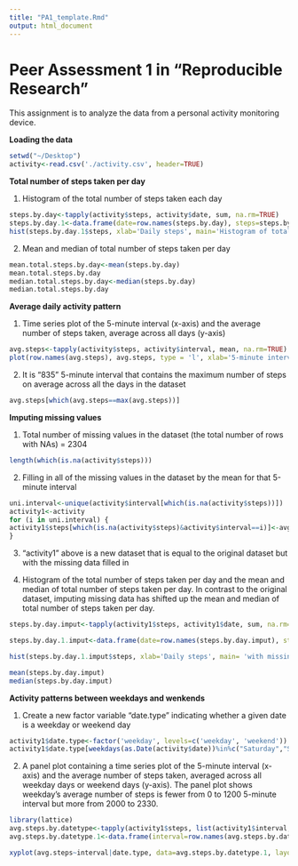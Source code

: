 ```yaml
---
title: "PA1_template.Rmd"
output: html_document
---
```



Peer Assessment 1 in "Reproducible Research"
=================================================

This assignment is to analyze the data from a personal activity monitoring device.

**Loading the data**

```r
setwd("~/Desktop")
activity<-read.csv('./activity.csv', header=TRUE)
```

**Total number of steps taken per day**

1. Histogram of the total number of steps taken each day

```r
steps.by.day<-tapply(activity$steps, activity$date, sum, na.rm=TRUE)
steps.by.day.1<-data.frame(date=row.names(steps.by.day), steps=steps.by.day)
hist(steps.by.day.1$steps, xlab='Daily steps', main='Histogram of total number of steps taken each day')
```

2. Mean and median of total number of steps taken per day

```r
mean.total.steps.by.day<-mean(steps.by.day)
mean.total.steps.by.day
median.total.steps.by.day<-median(steps.by.day)
median.total.steps.by.day
```

**Average daily activity pattern**

1. Time series plot of the 5-minute interval (x-axis) and the average number of steps taken, average across all days (y-axis)

```r
avg.steps<-tapply(activity$steps, activity$interval, mean, na.rm=TRUE)
plot(row.names(avg.steps), avg.steps, type = 'l', xlab='5-minute interval', ylab = 'average number of steps taken')
```

2. It is "835" 5-minute interval that contains the maximum number of steps on average across all the days in the dataset

```r
avg.steps[which(avg.steps==max(avg.steps))]
```


**Imputing missing values**

1. Total number of missing values in the dataset (the total number of rows with NAs) = 2304

```r
length(which(is.na(activity$steps)))
```

2. Filling in all of the missing values in the dataset by the mean for that 5-minute interval

```r
uni.interval<-unique(activity$interval[which(is.na(activity$steps))])
activity1<-activity
for (i in uni.interval) {
activity1$steps[which(is.na(activity$steps)&activity$interval==i)]<-avg.steps[as.numeric(row.names(avg.steps))==i]
}
```

3. "activity1" above is a new dataset that is equal to the original dataset but with the missing data filled in

4. Histogram of the total number of steps taken per day and the mean and median of total number of steps taken per day. In contrast to the original dataset, imputing missing data has shifted up the mean and median of total number of steps taken per day.

```r
steps.by.day.imput<-tapply(activity1$steps, activity1$date, sum, na.rm=TRUE)

steps.by.day.1.imput<-data.frame(date=row.names(steps.by.day.imput), steps=steps.by.day.imput)

hist(steps.by.day.1.imput$steps, xlab='Daily steps', main= 'with missing values filled in')

mean(steps.by.day.imput)
median(steps.by.day.imput)
```

**Activity patterns between weekdays and wenkends**

1. Create a new factor variable "date.type" indicating whether a given date is a weekday or weekend day

```r
activity1$date.type<-factor('weekday', levels=c('weekday', 'weekend'))
activity1$date.type[weekdays(as.Date(activity$date))%in%c("Saturday","Sunday")]<-'weekend'

```

2. A panel plot containing a time series plot of the 5-minute interval (x-axis) and the average number of steps taken, averaged across all weekday days or weekend days (y-axis). The panel plot shows weekday's average number of steps is fewer from 0 to 1200 5-minute interval but more from 2000 to 2330.

```r
library(lattice)
avg.steps.by.datetype<-tapply(activity1$steps, list(activity1$interval, activity1$date.type), mean)
avg.steps.by.datetype.1<-data.frame(interval=row.names(avg.steps.by.datetype), avg.steps=as.vector(avg.steps.by.datetype), date.type=rep(c('weekday','weekend'), each=nrow(avg.steps.by.datetype)))

xyplot(avg.steps~interval|date.type, data=avg.steps.by.datetype.1, layout=c(1,2), type='a', ylab='Number of steps', scales=list(x=list(at=seq(1, 277, 12), labels=c('0', '100', '200', '300', '400', '500', '600', '700', '800', '900', '1000', '1100', '1200', '1300', '1400', '1500', '1600', '1700', '1800', '1900', '2000', '2100', '2200', '2300'))))
```

